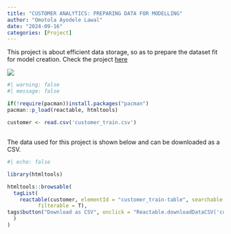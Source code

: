 ```yaml
---
title: "CUSTOMER ANALYTICS: PREPARING DATA FOR MODELLING"
author: "Omotola Ayodele Lawal"
date: "2024-09-16"
categories: [Project]
---
```


This project is about efficient data storage, so as to prepare the dataset fit for model creation. Check the project [here](https://lawaloa.github.io/Project_5){target="_blank"}

![](hr-image-small.png)

```r
#| warning: false
#| message: false

if(!require(pacman))install.packages("pacman")
pacman::p_load(reactable, htmltools)

customer <- read.csv('customer_train.csv')
```


##

The data used for this project is shown below and can be downloaded as a CSV.

```r
#| echo: false

library(htmltools)

htmltools::browsable(
  tagList(
    reactable(customer, elementId = "customer_train-table", searchable = T,
          filterable = T),
tags$button("Download as CSV", onclick = "Reactable.downloadDataCSV('customer_train-table')")
  )
)
```


